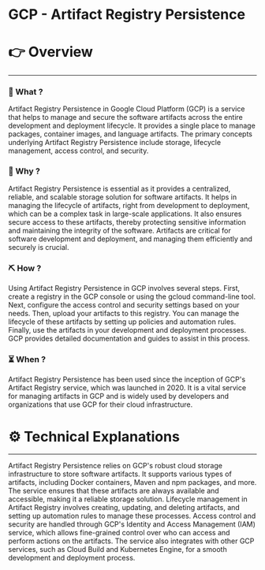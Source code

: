 # GCP - Artifact Registry Persistence


# 👉 Overview

---

### 👀 What ?

Artifact Registry Persistence in Google Cloud Platform (GCP) is a service that helps to manage and secure the software artifacts across the entire development and deployment lifecycle. It provides a single place to manage packages, container images, and language artifacts. The primary concepts underlying Artifact Registry Persistence include storage, lifecycle management, access control, and security.


### 🧐 Why ?

Artifact Registry Persistence is essential as it provides a centralized, reliable, and scalable storage solution for software artifacts. It helps in managing the lifecycle of artifacts, right from development to deployment, which can be a complex task in large-scale applications. It also ensures secure access to these artifacts, thereby protecting sensitive information and maintaining the integrity of the software. Artifacts are critical for software development and deployment, and managing them efficiently and securely is crucial.


### ⛏️ How ?

Using Artifact Registry Persistence in GCP involves several steps. First, create a registry in the GCP console or using the gcloud command-line tool. Next, configure the access control and security settings based on your needs. Then, upload your artifacts to this registry. You can manage the lifecycle of these artifacts by setting up policies and automation rules. Finally, use the artifacts in your development and deployment processes. GCP provides detailed documentation and guides to assist in this process.


### ⏳ When ?

Artifact Registry Persistence has been used since the inception of GCP's Artifact Registry service, which was launched in 2020. It is a vital service for managing artifacts in GCP and is widely used by developers and organizations that use GCP for their cloud infrastructure.


# ⚙️ Technical Explanations

---

Artifact Registry Persistence relies on GCP's robust cloud storage infrastructure to store software artifacts. It supports various types of artifacts, including Docker containers, Maven and npm packages, and more. The service ensures that these artifacts are always available and accessible, making it a reliable storage solution. Lifecycle management in Artifact Registry involves creating, updating, and deleting artifacts, and setting up automation rules to manage these processes. Access control and security are handled through GCP's Identity and Access Management (IAM) service, which allows fine-grained control over who can access and perform actions on the artifacts. The service also integrates with other GCP services, such as Cloud Build and Kubernetes Engine, for a smooth development and deployment process.

